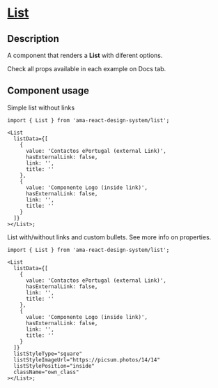 
<Meta title="Components/List/List Docs" />

<h1 className="mb-32">
  <u>List</u>
</h1>

<h2> Description </h2>
<p className="fs-16">
  A component that renders a <b>List</b> with diferent options.
</p>
<p className="fs-16">Check all props available in each example on Docs tab.</p>

<h2>Component usage </h2>

<label>Simple list without links </label>

```tsx
import { List } from 'ama-react-design-system/list';

<List
  listData={[
    {
      value: 'Contactos ePortugal (external Link)',
      hasExternalLink: false,
      link: '',
      title: ''
    },
    {
      value: 'Componente Logo (inside link)',
      hasExternalLink: false,
      link: '',
      title: ''
    }
  ]}
></List>;
```

<label>List with/without links and custom bullets. See more info on properties. </label>

```tsx
import { List } from 'ama-react-design-system/list';

<List
  listData={[
    {
      value: 'Contactos ePortugal (external Link)',
      hasExternalLink: false,
      link: '',
      title: ''
    },
    {
      value: 'Componente Logo (inside link)',
      hasExternalLink: false,
      link: '',
      title: ''
    }
  ]}
  listStyleType="square"
  listStyleImageUrl="https://picsum.photos/14/14"
  listStylePosition="inside"
  className="own_class"
></List>;
```
